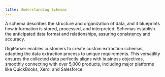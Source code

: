 ```yaml
---
title: Understanding Schemas
---
```


A schema describes the structure and organization of data, and it blueprints how information is stored, processed, and interpreted. 
Schemas establish the anticipated data format and relationships, assuring consistency and accuracy. 

DigiParser enables customers to create custom extraction schemas, adapting the data extraction process to unique requirements. 
This versatility ensures the collected data perfectly aligns with business objectives, smoothly connecting with over 5,000 products, including major platforms like QuickBooks, Xero, and Salesforce.
